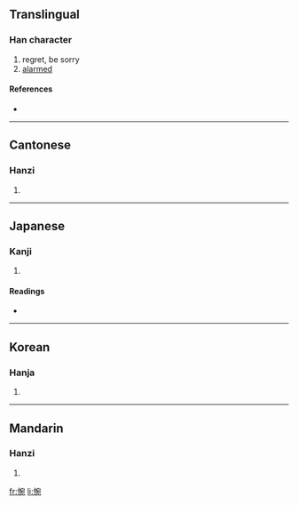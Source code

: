 ==Translingual==

===Han character===
{{Han char|rn=61|rad=心|as=08|sn=11|four=9301<sub>2</sub>|canj=心十弓山 (PJNU)}}

# regret, be sorry
# [[alarmed]]

====References====
* {{Han ref|kx=0390.150|dkj=10771|dj=0724.130|hdz=42319.050|uh=60CB|ud=24779|bh=B17B|bd=45435}}

----

==Cantonese==

===Hanzi===
{{yue-hanzi|jyut=|y=wun2, yun2}}

# {{defn|Cantonese}}

----

==Japanese==

===Kanji===
{{ja-kanji|grade=|rs=心08}}

# {{defn|Japanese}}

====Readings====
* {{ja-readings|on=[[わん]] (wan)|kun=[[なげく]] (nageku)}}

----

==Korean==

===Hanja===
{{ko-hanja|hangeul=완|eumhun=|rv=wan|mr=wan|y=wan}}

# {{defn|Korean}}

----

==Mandarin==

===Hanzi===
{{cmn-hanzi|pin=[[wǎn]] ([[wan3]]), [[yù]] ([[yu4]])|wg=wan<sup>3</sup>, yü<sup>4</sup>}}

# {{defn|Mandarin}}

[[fr:惋]]
[[li:惋]]